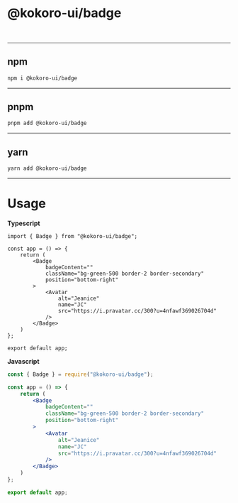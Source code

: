 
<Meta title="Components/Badge/Installation" />

# @kokoro-ui/badge

<br/>

---

## ****npm****
```bash
npm i @kokoro-ui/badge
```

---

## ****pnpm****
```bash
pnpm add @kokoro-ui/badge
```

---

## ****yarn****
```bash
yarn add @kokoro-ui/badge
```

---

# Usage

**Typescript**
```tsx
import { Badge } from "@kokoro-ui/badge";

const app = () => {
    return (
        <Badge
            badgeContent=""
            className="bg-green-500 border-2 border-secondary"
            position="bottom-right"
        >
            <Avatar
                alt="Jeanice"
                name="JC"
                src="https://i.pravatar.cc/300?u=4nfawf369026704d"
            />
        </Badge>
    )
};

export default app;
```

**Javascript**
```jsx
const { Badge } = require("@kokoro-ui/badge");

const app = () => {
    return (
        <Badge
            badgeContent=""
            className="bg-green-500 border-2 border-secondary"
            position="bottom-right"
        >
            <Avatar
                alt="Jeanice"
                name="JC"
                src="https://i.pravatar.cc/300?u=4nfawf369026704d"
            />
        </Badge>
    )
};

export default app;
```